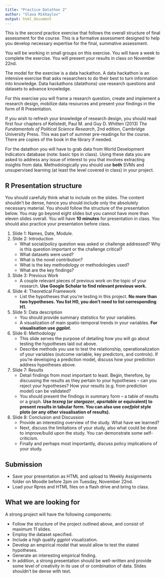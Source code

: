 ```yaml
---
title: "Practice Datathon 2"
author: "Slava Mikhaylov"
output: html_document
---
```


This is the second practice exercise that follows the overall structure of final assessment for the course. This is a formative assessment designed to help you develop necessary expertise for the final, summative assessment.

You will be working in small groups on this exercise. You will have a week to complete the exercise. You will present your results in class on November 22nd.

The model for the exercise is a data hackathon.  A data hackathon is an intensive exercise that asks researchers to do their best to turn information into knowledge. Data hackathons (datathons) use research questions and datasets to advance knowledge.

For this exercise you will frame a research question, create and implement a research design, mobilize data resources and present your findings in the form of R Presentation. 

If you wish to refresh your knowledge of research design, you should read first four chapters of Kellstedt, Paul M. and Guy D. Whitten (2013) _The Fundamentals of Political Science Research_, 2nd edition, Cambridge University Press. This was part of summer pre-readings for the course. There are copies of the book in the library if needed. 

For the datathon you will have to grab data from World Development Indicators database (note: basic tips in class). Using these data you are asked to address any issue of interest to you that involves extracting insights from data. Methodologically you should use **both** SVMs and unsupervised learning (at least the level covered in class) in your project.


## R Presentation structure

You should carefully think what to include on the slides. The content shouldn't be dense, hence you should include only the absolutely necessary material. You should follow the structure of the presentation below. You may go beyond eight slides but you cannot have more than eleven slides overall. You will have **10 minutes** for presentation in class. You should also practice your presentation before class.


1. Slide 1: Names, Date, Module.
2. Slide 2: Introduction
    + What social/policy question was asked or challenge addressed? Why is this question important or the challenge critical?
    + What datasets were used?
    + What is the novel contribution?
    + What is the key methodology or methodologies used?
    + What are the key findings?

3. Slide 3: Previous Work
    + A couple relevant pieces of previous work on the topic of your research.
    **Use Google Scholar to find relevant previous work.**

4. Slide 4: Theoretical Framework
    + List the hypotheses that you're testing in this project.
    **No more than two hypotheses. You list H0, you don't need to list corresponding H1.**
    
5. Slide 5: Data description
    + You should provide summary statistics for your variables.
    + A visualization of main spatio-temporal trends in your variables. 
      **For visualisation use _ggplot_.**

6. Slide 6: Methodology
    + This slide serves the purpose of detailing how you will go about testing the hypotheses laid out above.
    + Describe methods you use to test the relationship, operationalization of your variables (outcome variable, key predictors, and controls). If you're developing a prediction model, discuss how your prediction address hypotheses above.

7. Slide 7: Results 
    + Detail findings from most important to least. Begin, therefore, by discussing the results as they pertain to your hypotheses -- can you reject your hypotheses? How your results (e.g. from prediction model) can be validated?
    + You should present the findings in summary form -- a table of results or a graph. **Use _texreg_ (or _stargazer_, _apsrtable_ or equivalent) to present results in tabular form. You can also use _coefplot_ style plots (or any other visualisation of results).**

8. Slide 8: Conclusion and Discussion
    + Provide an interesting overview of the study. What have we learned? 
    + Next, discuss the limitations of your study, also what could be done to improve/build upon the study. You can demonstrate some self-criticism.
    + Finally and perhaps most importantly, discuss policy implications of your study. 


## Submission

* Save your presentation as HTML and upload to Weekly Assignments folder on Moodle before 2pm on Tuesday, November 22nd.
* Load your Rpres and HTML files on a flash drive and bring to class. 


## What we are looking for

A strong project will have the following components:

* Follow the structure of the project outlined above, and consist of maximum 11 slides.
* Employ the dataset specified.
* Include a high quality _ggplot_ visualization.
* Develop an empirical model that would allow to test the stated hypotheses. 
* Generate an interesting empirical finding.
* In addition, a strong presentation should be well-written and provide some level of creativity in its use of or combination of data. Slides shouldn't be dense with text.
